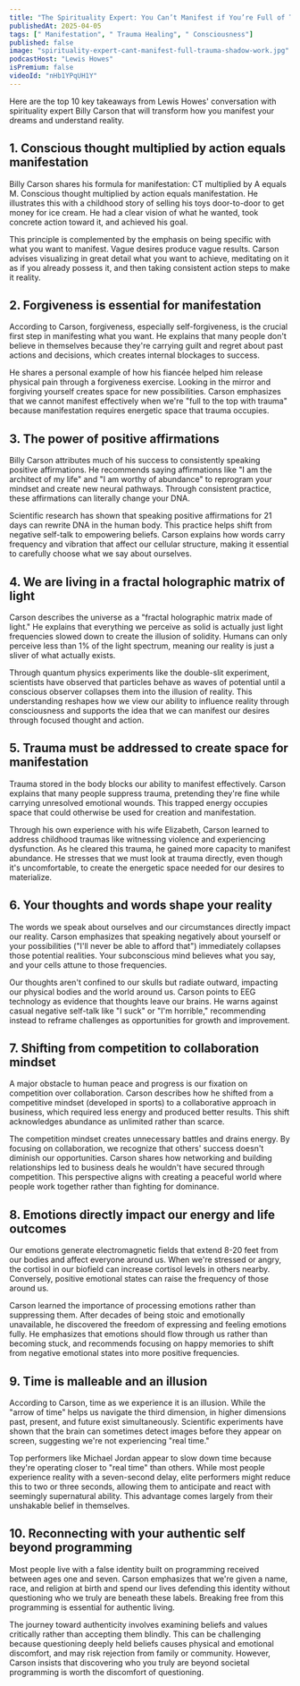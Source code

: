 ```yaml
---
title: "The Spirituality Expert: You Can’t Manifest if You’re Full of Trauma! Address Your Shadow Work!"
publishedAt: 2025-04-05
tags: [" Manifestation", " Trauma Healing", " Consciousness"]
published: false
image: "spirituality-expert-cant-manifest-full-trauma-shadow-work.jpg"
podcastHost: "Lewis Howes"
isPremium: false
videoId: "nHb1YPqUH1Y"
---
```



<PodcastSummaryPageLayout frontmatter={frontmatter}>

Here are the top 10 key takeaways from Lewis Howes' conversation with spirituality expert Billy Carson that will transform how you manifest your dreams and understand reality.

## 1. Conscious thought multiplied by action equals manifestation

Billy Carson shares his formula for manifestation: CT multiplied by A equals M. Conscious thought multiplied by action equals manifestation. He illustrates this with a childhood story of selling his toys door-to-door to get money for ice cream. He had a clear vision of what he wanted, took concrete action toward it, and achieved his goal.

This principle is complemented by the emphasis on being specific with what you want to manifest. Vague desires produce vague results. Carson advises visualizing in great detail what you want to achieve, meditating on it as if you already possess it, and then taking consistent action steps to make it reality.

## 2. Forgiveness is essential for manifestation

According to Carson, forgiveness, especially self-forgiveness, is the crucial first step in manifesting what you want. He explains that many people don't believe in themselves because they're carrying guilt and regret about past actions and decisions, which creates internal blockages to success.

He shares a personal example of how his fiancée helped him release physical pain through a forgiveness exercise. Looking in the mirror and forgiving yourself creates space for new possibilities. Carson emphasizes that we cannot manifest effectively when we're "full to the top with trauma" because manifestation requires energetic space that trauma occupies.

## 3. The power of positive affirmations

Billy Carson attributes much of his success to consistently speaking positive affirmations. He recommends saying affirmations like "I am the architect of my life" and "I am worthy of abundance" to reprogram your mindset and create new neural pathways. Through consistent practice, these affirmations can literally change your DNA.

Scientific research has shown that speaking positive affirmations for 21 days can rewrite DNA in the human body. This practice helps shift from negative self-talk to empowering beliefs. Carson explains how words carry frequency and vibration that affect our cellular structure, making it essential to carefully choose what we say about ourselves.

## 4. We are living in a fractal holographic matrix of light

Carson describes the universe as a "fractal holographic matrix made of light." He explains that everything we perceive as solid is actually just light frequencies slowed down to create the illusion of solidity. Humans can only perceive less than 1% of the light spectrum, meaning our reality is just a sliver of what actually exists.

Through quantum physics experiments like the double-slit experiment, scientists have observed that particles behave as waves of potential until a conscious observer collapses them into the illusion of reality. This understanding reshapes how we view our ability to influence reality through consciousness and supports the idea that we can manifest our desires through focused thought and action.

## 5. Trauma must be addressed to create space for manifestation

Trauma stored in the body blocks our ability to manifest effectively. Carson explains that many people suppress trauma, pretending they're fine while carrying unresolved emotional wounds. This trapped energy occupies space that could otherwise be used for creation and manifestation.

Through his own experience with his wife Elizabeth, Carson learned to address childhood traumas like witnessing violence and experiencing dysfunction. As he cleared this trauma, he gained more capacity to manifest abundance. He stresses that we must look at trauma directly, even though it's uncomfortable, to create the energetic space needed for our desires to materialize.

## 6. Your thoughts and words shape your reality

The words we speak about ourselves and our circumstances directly impact our reality. Carson emphasizes that speaking negatively about yourself or your possibilities ("I'll never be able to afford that") immediately collapses those potential realities. Your subconscious mind believes what you say, and your cells attune to those frequencies.

Our thoughts aren't confined to our skulls but radiate outward, impacting our physical bodies and the world around us. Carson points to EEG technology as evidence that thoughts leave our brains. He warns against casual negative self-talk like "I suck" or "I'm horrible," recommending instead to reframe challenges as opportunities for growth and improvement.

## 7. Shifting from competition to collaboration mindset

A major obstacle to human peace and progress is our fixation on competition over collaboration. Carson describes how he shifted from a competitive mindset (developed in sports) to a collaborative approach in business, which required less energy and produced better results. This shift acknowledges abundance as unlimited rather than scarce.

The competition mindset creates unnecessary battles and drains energy. By focusing on collaboration, we recognize that others' success doesn't diminish our opportunities. Carson shares how networking and building relationships led to business deals he wouldn't have secured through competition. This perspective aligns with creating a peaceful world where people work together rather than fighting for dominance.

## 8. Emotions directly impact our energy and life outcomes

Our emotions generate electromagnetic fields that extend 8-20 feet from our bodies and affect everyone around us. When we're stressed or angry, the cortisol in our biofield can increase cortisol levels in others nearby. Conversely, positive emotional states can raise the frequency of those around us.

Carson learned the importance of processing emotions rather than suppressing them. After decades of being stoic and emotionally unavailable, he discovered the freedom of expressing and feeling emotions fully. He emphasizes that emotions should flow through us rather than becoming stuck, and recommends focusing on happy memories to shift from negative emotional states into more positive frequencies.

## 9. Time is malleable and an illusion

According to Carson, time as we experience it is an illusion. While the "arrow of time" helps us navigate the third dimension, in higher dimensions past, present, and future exist simultaneously. Scientific experiments have shown that the brain can sometimes detect images before they appear on screen, suggesting we're not experiencing "real time."

Top performers like Michael Jordan appear to slow down time because they're operating closer to "real time" than others. While most people experience reality with a seven-second delay, elite performers might reduce this to two or three seconds, allowing them to anticipate and react with seemingly supernatural ability. This advantage comes largely from their unshakable belief in themselves.

## 10. Reconnecting with your authentic self beyond programming

Most people live with a false identity built on programming received between ages one and seven. Carson emphasizes that we're given a name, race, and religion at birth and spend our lives defending this identity without questioning who we truly are beneath these labels. Breaking free from this programming is essential for authentic living.

The journey toward authenticity involves examining beliefs and values critically rather than accepting them blindly. This can be challenging because questioning deeply held beliefs causes physical and emotional discomfort, and may risk rejection from family or community. However, Carson insists that discovering who you truly are beyond societal programming is worth the discomfort of questioning.

</PodcastSummaryPageLayout>
